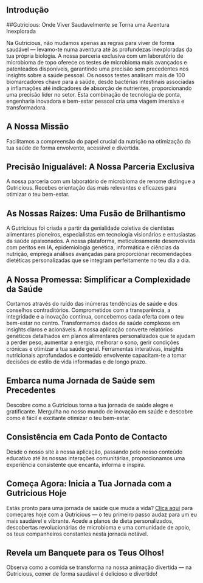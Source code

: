 ## Introdução

##Gutricious: Onde Viver Saudavelmente se Torna uma Aventura Inexplorada

Na Gutricious, não mudamos apenas as regras para viver de forma saudável — levamo-te numa aventura até às profundezas inexploradas da tua própria biologia. A nossa parceria exclusiva com um laboratório de microbioma de topo oferece os testes de microbioma mais avançados e patenteados disponíveis, garantindo uma precisão sem precedentes nos insights sobre a saúde pessoal. Os nossos testes analisam mais de 100 biomarcadores chave para a saúde, desde bactérias intestinais associadas a inflamações até indicadores de absorção de nutrientes, proporcionando uma precisão líder no setor. Esta combinação de tecnologia de ponta, engenharia inovadora e bem-estar pessoal cria uma viagem imersiva e transformadora.

## A Nossa Missão

Facilitamos a compreensão do papel crucial da nutrição na otimização da tua saúde de forma envolvente, acessível e divertida.

## Precisão Inigualável: A Nossa Parceria Exclusiva

A nossa parceria com um laboratório de microbioma de renome distingue a Gutricious. Recebes orientação das mais relevantes e eficazes para otimizar o teu bem-estar.

## As Nossas Raízes: Uma Fusão de Brilhantismo

A Gutricious foi criada a partir da genialidade coletiva de cientistas alimentares pioneiros, especialistas em tecnologia visionários e entusiastas da saúde apaixonados. A nossa plataforma, meticulosamente desenvolvida com peritos em IA, epidemiologia genética, informática e ciências da nutrição, emprega análises avançadas para proporcionar recomendações dietéticas personalizadas que se integram perfeitamente no teu dia a dia.

## A Nossa Promessa: Simplificar a Complexidade da Saúde

Cortamos através do ruído das inúmeras tendências de saúde e dos conselhos contraditórios. Comprometidos com a transparência, a integridade e a inovação contínua, concebemos cada oferta com o teu bem-estar no centro. Transformamos dados de saúde complexos em insights claros e acionáveis. A nossa aplicação converte relatórios genéticos detalhados em planos alimentares personalizados que te ajudam a perder peso, aumentar a energia, melhorar o sono, gerir condições crónicas e otimizar a tua saúde geral. Ferramentas interativas, insights nutricionais aprofundados e conteúdo envolvente capacitam-te a tomar decisões de estilo de vida informadas e de longo prazo.

## Embarca numa Jornada de Saúde sem Precedentes

Descobre como a Gutricious torna a tua jornada de saúde alegre e gratificante. Mergulha no nosso mundo de inovação em saúde e descobre como é fácil e excitante otimizar o teu bem-estar.

## Consistência em Cada Ponto de Contacto

Desde o nosso site à nossa aplicação, passando pelo nosso conteúdo educativo até às nossas interações comunitárias, proporcionamos uma experiência consistente que encanta, informa e inspira.

## Começa Agora: Inicia a Tua Jornada com a Gutricious Hoje

Estás pronto para uma jornada de saúde que muda a vida? [Clica aqui](https://gutricious-home.vercel.app/pt#footer) para começares hoje com a Gutricious — o teu primeiro passo audaz para um eu mais saudável e vibrante. Acede a planos de dieta personalizados, descobertas revolucionárias de microbioma e uma comunidade de apoio, os teus companheiros constantes nesta jornada notável.

## Revela um Banquete para os Teus Olhos!

Observa como a comida se transforma na nossa animação divertida — na Gutricious, comer de forma saudável é delicioso e divertido!
